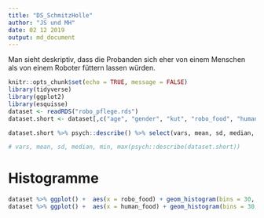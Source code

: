 ```yaml
---
title: "DS_SchmitzHolle"
author: "JS und MH"
date: 02 12 2019
output: md_document
---
```


Man sieht deskriptiv, dass die Probanden sich eher von einem Menschen als von einem Roboter füttern lassen würden.

```r
knitr::opts_chunk$set(echo = TRUE, message = FALSE)
library(tidyverse)
library(ggplot2)
library(esquisse)
dataset <- readRDS("robo_pflege.rds")
dataset.short <- dataset[,c("age", "gender", "kut", "robo_food", "human_food")]
```

```r
dataset.short %>% psych::describe() %>% select(vars, mean, sd, median, min, max) 

# vars, mean, sd, median, min, max(psych::describe(dataset.short))
```

# Histogramme

```r
dataset %>% ggplot() +  aes(x = robo_food) + geom_histogram(bins = 30, fill="red")
dataset %>% ggplot() +  aes(x = human_food) + geom_histogram(bins = 30, fill="blue")
```

